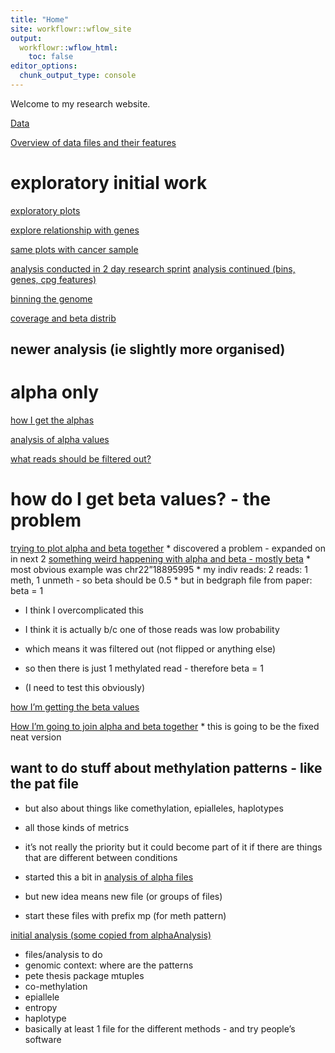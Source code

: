 ```yaml
---
title: "Home"
site: workflowr::wflow_site
output:
  workflowr::wflow_html:
    toc: false
editor_options:
  chunk_output_type: console
---
```


Welcome to my research website.

[Data](00_ObtainData.html)

[Overview of data files and their features](overviewFiles.html)

# exploratory initial work

[exploratory plots](exploratory_plots.html)

[explore relationship with genes](exploratory_plots_genes.html)


[same plots with cancer sample](healthyVsLuad.html)

[analysis conducted in 2 day research sprint](researchSprint.html)
[analysis continued (bins, genes, cpg features)](researchSprintB.html)

[binning the genome](binningGenome.html)

[coverage and beta distrib](coverageAndSummaryAnalysis.html)

## newer analysis (ie slightly more organised)

# alpha only

[how I get the alphas](modkitOutputToReadFormat.html)

[analysis of alpha values](alphaAnalysis.html)

[what reads should be filtered out?](filteringReads.html)

# how do I get beta values? - the problem

[trying to plot alpha and beta together](plotAlphaAndBeta.html)
* discovered a problem - expanded on in next 2
[something weird happening with alpha and beta - mostly beta](checkAlphaAndBetaMatch.html)
* most obvious example was chr22"18895995
* my indiv reads: 2 reads: 1 meth, 1 unmeth - so beta should be 0.5
* but in bedgraph file from paper: beta = 1

* I think I overcomplicated this
* I think it is actually b/c one of those reads was low probability
* which means it was filtered out (not flipped or anything else)
* so then there is just 1 methylated read - therefore beta = 1

* (I need to test this obviously)


[how I'm getting the beta values](bedFileBetas.html)

[How I'm going to join alpha and beta together](joinAlphaAndBeta.html)
* this is going to be the fixed neat version

## want to do stuff about methylation patterns - like the pat file
* but also about things like comethylation, epialleles, haplotypes
* all those kinds of metrics

* it's not really the priority but it could become part of it if there are things that are different between conditions

* started this a bit in [analysis of alpha files](alphaAnalysis.html)
* but new idea means new file (or groups of files)

* start these files with prefix mp (for meth pattern)

[initial analysis (some copied from alphaAnalysis)](mp1_methPattern.html)

* files/analysis to do
* genomic context: where are the patterns
* pete thesis package mtuples
* co-methylation
* epiallele
* entropy
* haplotype
* basically at least 1 file for the different methods - and try people's software
